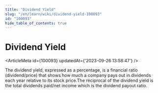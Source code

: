 ```yaml
---
title: "Dividend Yield"
slug: "/en/learn/wiki/dividend-yield-100093"
id: "100093"
hide_table_of_contents: true
---
```



# Dividend Yield

<ArticleMeta id={100093} updatedAt={'2023-09-26 13:58:47'} />
<div className='border-solid border-b border-t-0 my-4 border-[var(--ifm-color-gray-300)]' />

The dividend yield, expressed as a percentage, is a financial ratio (dividend/price) that shows how much a company pays out in dividends each year relative to its stock price.The reciprocal of the dividend yield is the total dividends paid/net income which is the dividend payout ratio.
